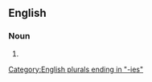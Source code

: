 ==English==

===Noun===
{{head|en|noun plural form}}

# {{plural of|captaincy|lang=en}}

[[Category:English plurals ending in "-ies"]]